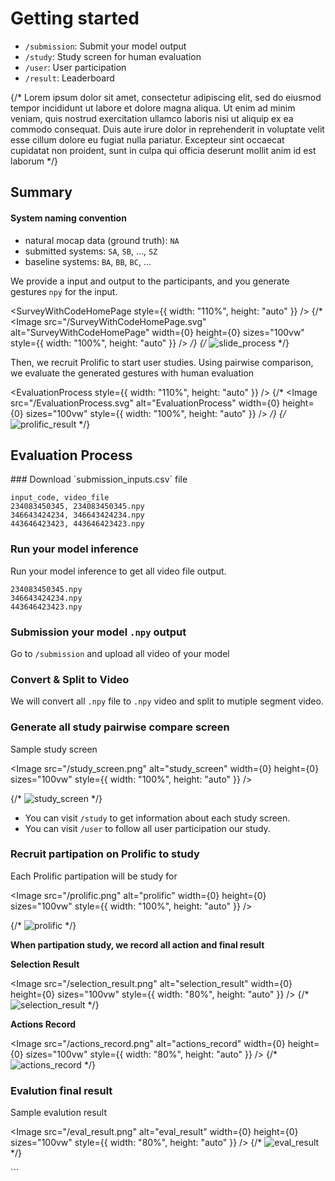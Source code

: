 
# Getting started


- `/submission`: Submit your model output
- `/study`: Study screen for human evaluation
- `/user`: User participation
- `/result`: Leaderboard

{/* Lorem ipsum dolor sit amet, consectetur adipiscing elit, sed do eiusmod tempor incididunt ut labore et dolore magna aliqua. Ut enim ad minim veniam, quis nostrud exercitation ullamco laboris nisi ut aliquip ex ea commodo consequat. Duis aute irure dolor in reprehenderit in voluptate velit esse cillum dolore eu fugiat nulla pariatur. Excepteur sint occaecat cupidatat non proident, sunt in culpa qui officia deserunt mollit anim id est laborum */}

## Summary

#### System naming convention

- natural mocap data (ground truth): `NA`
- submitted systems: `SA`, `SB`, ..., `SZ`
- baseline systems: `BA`, `BB`, `BC`, ...

We provide a input and output to the participants, and you generate gestures `npy` for the input.

<SurveyWithCodeHomePage style={{ width: "110%", height: "auto" }} />
{/* <Image
  src="/SurveyWithCodeHomePage.svg"
  alt="SurveyWithCodeHomePage"
  width={0}
  height={0}
  sizes="100vw"
  style={{ width: "100%", height: "auto" }}
/> */}
{/* ![slide_process](/slide_process.png) */}

Then, we recruit Prolific to start user studies. Using pairwise comparison, we evaluate the generated gestures with human evaluation

<EvaluationProcess style={{ width: "110%", height: "auto" }} />
{/* <Image
  src="/EvaluationProcess.svg"
  alt="EvaluationProcess"
  width={0}
  height={0}
  sizes="100vw"
  style={{ width: "100%", height: "auto" }}
/> */}
{/* ![prolific_result](/prolific_result.png) */}

## Evaluation Process


<Steps>
### Download `submission_inputs.csv` file

```text
input_code, video_file
234083450345, 234083450345.npy
346643424234, 346643424234.npy
443646423423, 443646423423.npy
```

### Run your model inference

Run your model inference to get all video file output.

```text
234083450345.npy
346643424234.npy
443646423423.npy
```

### Submission your model `.npy` output

Go to `/submission` and upload all video of your model

### Convert & Split to Video

We will convert all `.npy` file to `.npy` video and split to mutiple segment video.

### Generate all study pairwise compare screen

Sample study screen

<Image
  src="/study_screen.png"
  alt="study_screen"
  width={0}
  height={0}
  sizes="100vw"
  style={{ width: "100%", height: "auto" }}
/>

{/* ![study_screen](/study_screen.png) */}

- You can visit `/study` to get information about each study screen.
- You can visit `/user` to follow all user participation our study.

### Recruit partipation on Prolific to study

Each Prolific partipation will be study for

<Image
  src="/prolific.png"
  alt="prolific"
  width={0}
  height={0}
  sizes="100vw"
  style={{ width: "100%", height: "auto" }}
/>

{/* ![prolific](/prolific.png) */}

**When partipation study, we record all action and final result**

**Selection Result**

<Image
  src="/selection_result.png"
  alt="selection_result"
  width={0}
  height={0}
  sizes="100vw"
  style={{ width: "80%", height: "auto" }}
/>
{/* ![selection_result](/selection_result.png) */}

**Actions Record**

<Image
  src="/actions_record.png"
  alt="actions_record"
  width={0}
  height={0}
  sizes="100vw"
  style={{ width: "80%", height: "auto" }}
/>
{/* ![actions_record](/actions_record.png) */}

### Evalution final result

Sample evalution result

<Image
  src="/eval_result.png"
  alt="eval_result"
  width={0}
  height={0}
  sizes="100vw"
  style={{ width: "80%", height: "auto" }}
/>
{/* ![eval_result](/eval_result.png) */}

</Steps>
```
